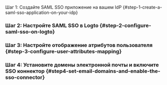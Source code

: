 
Шаг 1: Создайте SAML SSO приложение на вашем IdP \{#step-1-create-a-saml-sso-application-on-your-idp}

<Step1 />

### Шаг 2: Настройте SAML SSO в Logto \{#step-2-configure-saml-sso-on-logto}

<Step2 />

### Шаг 3: Настройте отображение атрибутов пользователя \{#step-3-configure-user-attributes-mapping}

<Step3 />

### Шаг 4: Установите домены электронной почты и включите SSO коннектор \{#step4-set-email-domains-and-enable-the-sso-connector}

<Step4 />
